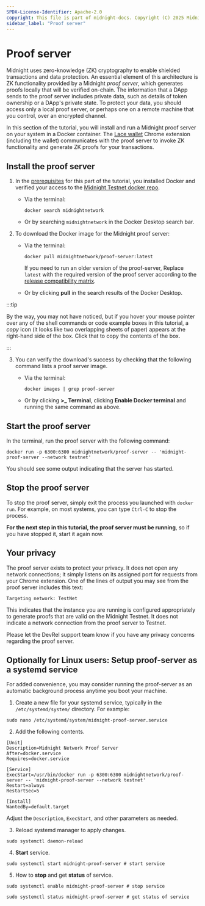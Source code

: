 ```yaml
---
SPDX-License-Identifier: Apache-2.0
copyright: This file is part of midnight-docs. Copyright (C) 2025 Midnight Foundation. Licensed under the Apache License, Version 2.0 (the "License"); You may not use this file except in compliance with the License. You may obtain a copy of the License at http://www.apache.org/licenses/LICENSE-2.0 Unless required by applicable law or agreed to in writing, software distributed under the License is distributed on an "AS IS" BASIS, WITHOUT WARRANTIES OR CONDITIONS OF ANY KIND, either express or implied. See the License for the specific language governing permissions and limitations under the License.
sidebar_label: "Proof server"
---
```


# Proof server

Midnight uses zero-knowledge (ZK) cryptography to enable shielded
transactions and data protection. An essential element of this
architecture is ZK functionality provided by a Midnight *proof
server*, which generates proofs locally that will be verified on-chain. The information that a DApp sends to the proof server includes
private data, such as details of token ownership or a DApp's
private state. To protect your data, you should access only a local
proof server, or perhaps one on a remote machine that you control,
over an encrypted channel.

In this section of the tutorial, you will install and run a Midnight
proof server on your system in a Docker container. The [Lace wallet](/docs/develop/tutorial/1-using/chrome-ext.mdx)
Chrome extension (including the wallet) communicates with the proof
server to invoke ZK functionality and generate ZK proofs for your
transactions.

## Install the proof server

1. In the [prerequisites](./index.mdx) for this part of the tutorial, you
installed Docker and verified your access to the [Midnight Testnet docker repo](https://hub.docker.com/u/midnightnetwork).

   - Via the terminal:

      ```shell
      docker search midnightnetwork
      ```

   - Or by searching `midnightnetwork` in the Docker Desktop search bar.

2. To download the Docker image for the Midnight proof server:

   - Via the terminal:

      ```shell
      docker pull midnightnetwork/proof-server:latest
      ```

      If you need to run an older version of the proof-server, Replace `latest` with the required version of the proof server according to the [release compatibility matrix](../../../relnotes/comp-matrix).

   - Or by clicking **pull** in the search results of the Docker Desktop.


:::tip

By the way, you may not have noticed, but if you hover your mouse
pointer over any of the shell commands or code example boxes in this
tutorial, a *copy* icon (it looks like two overlapping sheets of paper)
appears at the right-hand side of the box. Click that to copy the
contents of the box.

:::

3. You can verify the download's success by checking that the following
command lists a proof server image.

   - Via the terminal:

      ```shell
      docker images | grep proof-server
      ```
    
   - Or by clicking **>_ Terminal**, clicking **Enable Docker terminal** and running the same command as above.


## Start the proof server

In the terminal, run the proof server with the following command:

```shell
docker run -p 6300:6300 midnightnetwork/proof-server -- 'midnight-proof-server --network testnet'
```

You should see some output indicating that the server has started.

## Stop the proof server

To stop the proof server, simply exit the process you launched with
`docker run`. For example, on most systems, you can type `Ctrl-C` to
stop the process.

**For the next step in this tutorial, the proof server must be
running**, so if you have stopped it, start it again now.

## Your privacy

The proof server exists to protect your privacy.  It does not open any
network connections; it simply listens on its assigned port for
requests from your Chrome extension. One of the lines of output you
may see from the proof server includes this text:

```
Targeting network: TestNet
```

This indicates that the instance you are running is configured
appropriately to generate proofs that are valid on the Midnight
Testnet. It does not indicate a network connection from the proof
server to Testnet.

Please let the DevRel support team know if you have any privacy
concerns regarding the proof server.

## Optionally for Linux users: Setup proof-server as a systemd service

For added convenience, you may consider running the proof-server as an automatic background process anytime you boot your machine.

1. Create a new file for your systemd service, typically in the `/etc/systemd/system/` directory. For example:

```shell
sudo nano /etc/systemd/system/midnight-proof-server.service
```

2. Add the following contents.

```
[Unit]
Description=Midnight Network Proof Server
After=docker.service
Requires=docker.service

[Service]
ExecStart=/usr/bin/docker run -p 6300:6300 midnightnetwork/proof-server -- 'midnight-proof-server --network testnet'
Restart=always
RestartSec=5

[Install]
WantedBy=default.target
```

Adjust the `Description`, `ExecStart`, and other parameters as needed.

3. Reload systemd manager to apply changes.

```shell
sudo systemctl daemon-reload
```

4. **Start** service.
```
sudo systemctl start midnight-proof-server # start service
```

5. How to **stop** and get **status** of service.

```shell
sudo systemctl enable midnight-proof-server # stop service

sudo systemctl status midnight-proof-server # get status of service
```